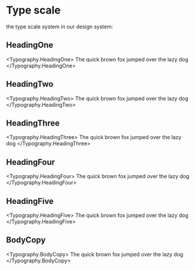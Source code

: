 
# Type scale

the type scale system in our design system:

## HeadingOne

<Typography.HeadingOne>
  The quick brown fox jumped over the lazy dog
</Typography.HeadingOne>

## HeadingTwo

<Typography.HeadingTwo>
  The quick brown fox jumped over the lazy dog
</Typography.HeadingTwo>

## HeadingThree

<Typography.HeadingThree>
  The quick brown fox jumped over the lazy dog
</Typography.HeadingThree>

## HeadingFour

<Typography.HeadingFour>
  The quick brown fox jumped over the lazy dog
</Typography.HeadingFour>

## HeadingFive

<Typography.HeadingFive>
  The quick brown fox jumped over the lazy dog
</Typography.HeadingFive>

## BodyCopy

<Typography.BodyCopy>
  The quick brown fox jumped over the lazy dog
</Typography.BodyCopy>
